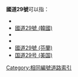 '''國道29號'''可以指：
* {{Link-ja|國道29號 (日本)|国道29号}}
* [[國道29號_(韓國)|國道29號 (韓國)]]
* {{Link-fr|國道29號 (法國)|Route nationale 29 (France)}}
* {{Link-en|國道29號 (印度)|National Highway 29 (India)}}
* [[國道29號_(芬蘭)|國道29號 (芬蘭)]]
* [[国道29号_(美国)|国道29号 (美国)]]

{{Roadindex}}
[[Category:相同編號道路索引|Category:相同編號道路索引]]